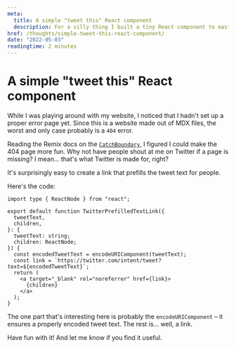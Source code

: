 ```yaml
---
meta:
  title: A simple "tweet this" React component
  description: For a silly thing I built a tiny React component to easily send a pre-filled tweet. I thought I might as well share it.
href: /thoughts/simple-tweet-this-react-component/
date: "2022-05-03"
readingtime: 2 minutes
---
```



# A simple "tweet this" React component

While I was playing around with my website, I noticed that I hadn't set up a proper error page yet. Since this is a website made out of MDX files, the worst and only case probably is a `404` error.

Reading the Remix docs on the [`CatchBoundary`](https://remix.run/docs/en/v1/guides/not-found#root-catch-boundary), I figured I could make the 404 page more fun. Why not have people shout at me on Twitter if a page is missing? I mean… that's what Twitter is made for, right?

It's surprisingly easy to create a link that prefills the tweet text for people.

Here's the code:

```tsx
import type { ReactNode } from "react";

export default function TwitterPrefilledTextLink({
  tweetText,
  children,
}: {
  tweetText: string;
  children: ReactNode;
}) {
  const encodedTweetText = encodeURIComponent(tweetText);
  const link = `https://twitter.com/intent/tweet?text=${encodedTweetText}`;
  return (
    <a target="_blank" rel="noreferrer" href={link}>
      {children}
    </a>
  );
}
```

The one part that's interesting here is probably the `encodeURIComponent` – it ensures a properly encoded tweet text. The rest is… well, a link.

Have fun with it! And <TwitterPrefilledTextLink tweetText="Yo, @herrbertling! Just read your post about links to Twitter with pre-filled text. Nice one ✌️ ➡️ https://herrsiering.de/thoughts/simple-tweet-this-react-component/">let me know</TwitterPrefilledTextLink> if you find it useful.

<link
  rel="stylesheet"
  href="https://unpkg.com/prism-themes@1.9.0/themes/prism-vsc-dark-plus.min.css"
></link>

